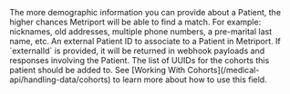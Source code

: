 <Tip>
  The more demographic information you can provide about a Patient, the higher chances Metriport will be
  able to find a match. For example: nicknames, old addresses, multiple phone numbers, a pre-marital
  last name, etc.
</Tip>

<Snippet file="demographics.mdx" />

<ParamField body="externalId" type="string">
  An external Patient ID to associate to a Patient in Metriport.
  
  <Info>
    If `externalId` is provided, it will be returned in webhook payloads and responses
    involving the Patient.
  </Info>
</ParamField>

<ParamField body="cohorts" type="string[]">
  The list of UUIDs for the cohorts this patient should be added to.

  <Info>
    See [Working With Cohorts](/medical-api/handling-data/cohorts) to learn more about how to use this field.
  </Info>
</ParamField>